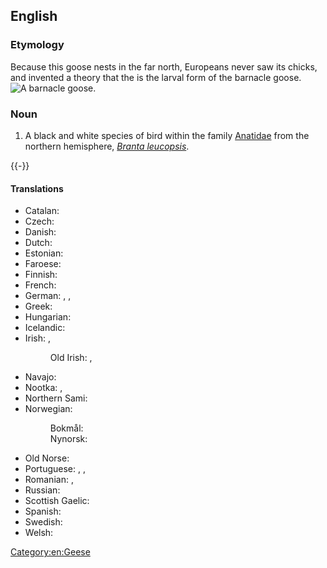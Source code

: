 ==English==
{{wikipedia}}
{{wikispecies|Branta leucopsis}}

===Etymology===
Because this goose nests in the far north, Europeans never saw its chicks, and invented a theory that the {{vern|goose barnacle}} is the larval form of the barnacle goose.
[[Image:Branta leucopsis.jpg|thumb|right|A barnacle goose.]]

===Noun===
{{en-noun|barnacle geese}}

# A black and white species of bird within the family [[Anatidae]] from the northern hemisphere, ''[[Branta leucopsis]]''.
{{-}}

====Translations====
{{trans-top|''Branta leucopsis''}}
* Catalan: {{t|ca|oca de galta blanca|f}}
* Czech: {{t+|cs|berneška|f}}
* Danish: {{t+|da|bramgås|c}}
* Dutch: {{t+|nl|brandgans|f}}
* Estonian: {{t|et|valgepõsk-lagle}}
* Faroese: {{t|fo|brandgás|f}}
* Finnish: {{t+|fi|valkoposkihanhi}}
* French: {{t+|fr|bernache nonnette|f}}
* German: {{t|de|Weißwangengans|f}}, {{t|de|Weisswangengans|f}} {{q|Switzerland, Liechtenstein}}, {{t+|de|Nonnengans|f}}
* Greek: {{t+|el|αγριόχηνα|f}}
* Hungarian: {{t+|hu|apácalúd}}
* Icelandic: {{t+|is|helsingi|m}}
* Irish: {{t|ga|gé ghiúrainn|f}}, {{t|ga|cadhan|m}}
*: Old Irish: {{t|sga|gigrann|m}}, {{t|sga|giugrann|m}}
{{trans-mid}}
* Navajo: {{t|nv|naalʼeełítsoh łizhinígíí}}
* Nootka: {{t|nuk|c̕aʔinwa}}, {{t|nuk|c̕eʔinwa}}
* Northern Sami: {{t|se|vilgesnierčuonjá}}
* Norwegian:
*: Bokmål: {{t+|nb|hvitkinngås|m|f}}
*: Nynorsk: {{t|nn|kvitkinngås|f}}
* Old Norse: {{t|non|hrótgás|f}}
* Portuguese: {{t|pt|ganso-de-faces-brancas|m}}, {{t+|pt|bernaca|f}}, {{t|pt|barnacle|m}}
* Romanian: {{t|ro|gâscă cu obraz alb|f}}, {{t|ro|gâscă-călugăriță|f}}
* Russian: {{t|ru|каза́рка белощёкая|f}}
* Scottish Gaelic: {{t|gd|cathan|m}}
* Spanish: {{t|es|barnacla cariblanca|f}}
* Swedish: {{t+|sv|vitkindad gås|c}}
* Welsh: {{t|cy|gŵydd wyran|f}}
{{trans-bottom}}

[[Category:en:Geese]]